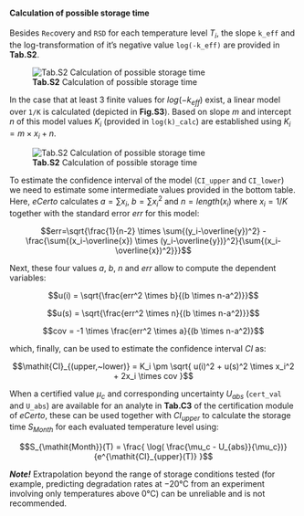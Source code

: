 #### Calculation of possible storage time

Besides `Rec`overy and `RSD` for each temperature level $T_i$, the slope `k_eff` and 
the log-transformation of it's negative value `log(-k_eff)` are provided in **Tab.S2**.

![**Tab.S2** Calculation of possible storage time](fig/S_Modul_Tab2a.png)

In the case that at least 3 finite values for $log(-k_{\mathit{eff}})$ exist, a linear model over 
`1/K` is calculated (depicted in **Fig.S3**). Based on slope $m$ and intercept $n$ of this model values 
$K_i$ (provided in `log(k)_calc`) are established using $K_i = m \times x_i + n$.

![**Tab.S2** Calculation of possible storage time](fig/S_Modul_Tab2b.png)

To estimate the confidence interval of the model (`CI_upper` and `CI_lower`) we need to estimate 
some intermediate values provided in the bottom table. Here, *eCerto* calculates $a=\sum{x_i}$, $b=\sum{x_i^2}$ 
and $n=length(x_i)$ where $x_i=1/K$ together with the standard error $err$ for this model:

$$err=\sqrt{\frac{1}{n-2} \times \sum{(y_i-\overline{y})^2} - \frac{\sum{(x_i-\overline{x}) \times (y_i-\overline{y})}^2}{\sum{(x_i-\overline{x})^2}}}$$

Next, these four values $a$, $b$, $n$ and $err$ allow to compute the dependent variables:

$$u(i) = \sqrt{\frac{err^2 \times b}{(b \times n-a^2)}}$$

$$u(s) = \sqrt{\frac{err^2 \times n}{(b \times n-a^2)}}$$

$$cov = -1 \times \frac{err^2 \times a}{(b \times n-a^2)}$$

which, finally, can be used to estimate the confidence interval $\mathit{CI}$ as:

$$\mathit{CI}_{(upper,~lower)} = K_i \pm \sqrt{ u(i)^2 + u(s)^2 \times x_i^2 + 2x_i \times cov }$$

When a certified value $\mu_c$ and corresponding uncertainty $U_{abs}$ (`cert_val` and `U_abs`) are available 
for an analyte in **Tab.C3** of the certification module of *eCerto*, these can be used together with $\mathit{CI}_{upper}$ 
to calculate the storage time $S_{Month}$ for each evaluated temperature level using:

$$S_{\mathit{Month}}(T) = \frac{ \log( \frac{\mu_c - U_{abs}}{\mu_c})}{e^{\mathit{CI}_{upper}(T)} }$$

***Note!***
Extrapolation beyond the range of storage conditions tested (for example, predicting degradation rates 
at −20°C from an experiment involving only temperatures above 0°C) can be unreliable and is not recommended.
